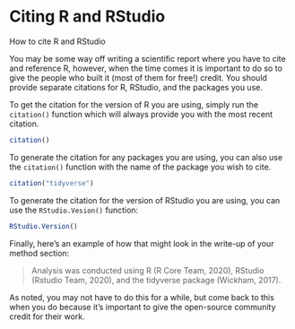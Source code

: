 # Citing R and RStudio {#citing-r-rstudio}

How to cite R and RStudio

You may be some way off writing a scientific report where you have to cite and reference R, however, when the time comes it is important to do so to give the people who built it (most of them for free!) credit. You should provide separate citations for R, RStudio, and the packages you use.

To get the citation for the version of R you are using, simply run the `citation()` function which will always provide you with the most recent citation.

```r
citation()
```

To generate the citation for any packages you are using, you can also use the `citation()` function with the name of the package you wish to cite.

```r
citation("tidyverse")
```

To generate the citation for the version of RStudio you are using, you can use the `RStudio.Vesion()` function:

```r
RStudio.Version()
```

Finally, here's an example of how that might look in the write-up of your method section:

> Analysis was conducted using R (R Core Team, 2020), RStudio (Rstudio Team, 2020), and the tidyverse package (Wickham, 2017).

As noted, you may not have to do this for a while, but come back to this when you do because it's important to give the open-source community credit for their work.